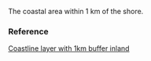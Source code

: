 The coastal area within 1 km of the shore.

### Reference

[Coastline layer with 1km buffer inland](http://geoportal.hawaii.gov/)